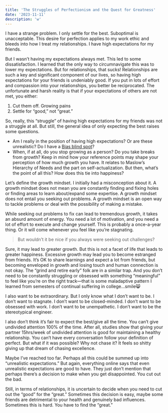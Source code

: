 ```yaml
---
title: 'The Struggles of Perfectionism and the Quest for Greatness'
date: '2023-11-11'
description: 'w'
---
```


I have a strange problem. I only settle for the best. Suboptimal is
unacceptable. This desire for perfection applies to my work ethic and bleeds
into how I treat my relationships. I have high expectations for my friends.

But I wasn’t having my expectations always met. This led to some
dissatisfaction. I learned that the only way to circumnavigate this was to lower
my expectations. But for relationships, that sucks! Relationships are such a key
and significant component of our lives, so having high expectations for your
friends is undeniably good. If you put in lots of effort and compassion into
your relationships, you better be reciprocated. The unfortunate and harsh
reality is that if your expectations of others are not met, you either:

1. Cut them off. Growing pains
2. Settle for “good,” not “great.”

So, really, this “struggle” of having high expectations for my friends was not a
struggle at all. But still, the general idea of only expecting the best raises
some questions.

- Am I really in the position of having high expectations? Or are these
  unrealistic? Do I have a
  [Bias blind spot](https://www.cmu.edu/news/stories/archives/2015/june/bias-blind-spot.html)?
- When, if at all, do you stop growing as a person? Do you take breaks from
  growth? Keep in mind how your reference points may shape your perception of
  how much growth you have. It relates to Maslow’s Hierarchy of Needs and the
  part on self-actualization. But then, what’s the point of all this? How does
  this tie into happiness?

Let’s define the growth mindset. I initially had a misconception about it. A
growth mindset does not mean you are constantly finding and fixing holes or
finding areas to learn about/expand some expertise. A growth mindset does not
entail you seeking out problems. A growth mindset is an open way to tackle
problems or deal with the possibility of making a mistake.

While seeking out problems to fix can lead to tremendous growth, it takes an
absurd amount of energy. You need a lot of motivation, and you need a lot of
effort to execute and change yourself. This is probably a once-a-year thing. Or
it will come whenever you feel like you’re stagnating.

> But wouldn’t it be nice if you always were seeking out challenges?

Sure, it may lead to greater growth. But this is not a facet of life that leads
to greater happiness. Excessive growth may lead you to become estranged from
friends. It’s OK to share learnings and expect a lot from friends, but becoming
enveloped in growth and losing touch and human connection is not okay. The
“grind and retire early” folk are in a similar trap. And you don’t need to be
constantly struggling or obsessed with something “meaningful” to feel like
you’re on the right track—that is some maladaptive pattern I learned from
semesters of continual suffering in college...smile😸

I also want to be extraordinary. But I only know what I don’t want to be. I
don’t want to stagnate. I don’t want to be closed-minded. I don’t want to be
obsessed with work. I don’t want to be unempathetic. I don’t want to be the
stereotypical engineer.

I also don’t think it’s fair to expect the best/give all the time. You can’t
give undivided attention 100% of the time. After all, studies show that giving
your partner 15hrs/week of undivided attention is good for maintaining a healthy
relationship. You can’t have every conversation follow your definition of
perfect. But what if it was possible? Why not chase it? It feels so shitty
giving up that dream of chasing excellence.

Maybe I’ve reached too far. Perhaps all this could be summed up into
“unrealistic expectations.” But again, everything online says that even
unrealistic expectations are good to have. They just don’t mention that perhaps
there’s a decision to make when you get disappointed. You cut out the bad.

Still, in terms of relationships, it is uncertain to decide when you need to cut
out the “good” for the “great.” Sometimes this decision is easy, maybe some
friends are detrimental to your health and genuinely bad influences. Sometimes
this is hard. You have to find the “great.”
